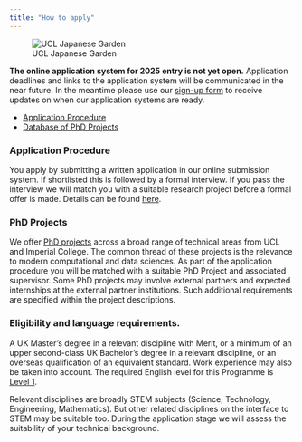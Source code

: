 ```yaml
---
title: "How to apply"
---
```


![UCL Japanese Garden](../static/japanese_garden.jpg)

**The online application system for 2025 entry is not yet open.** Application deadlines and links to the application system will be communicated in the near future. In the meantime please use our [sign-up form](https://forms.office.com/e/i2jpkQu0Lm) to receive updates on when our application systems are ready.

- [Application Procedure](application_procedure.qmd)
- [Database of PhD Projects](phd_projects/phd_project_list.qmd)

### Application Procedure

You apply by submitting a written application in our online submission system. If shortlisted this is followed by a formal interview. If you pass the interview we will match you with a suitable research project before a formal offer is made. Details can be found [here](application_procedure.qmd).

### PhD Projects

We offer [PhD projects](phd_projects/phd_project_list.qmd) across a broad range of technical areas from UCL and Imperial College. The common thread of these projects is the relevance to modern computational and data sciences. As part of the application procedure you will be matched with a suitable PhD Project and associated supervisor. Some PhD projects may involve external partners and expected internships at the external partner institutions. Such additional requirements are specified within the project descriptions.

### Eligibility and language requirements.

A UK Master's degree in a relevant discipline with Merit, or a minimum of an upper second-class UK Bachelor's degree in a relevant discipline, or an overseas qualification of an equivalent standard. Work experience may also be taken into account. The required English level for this Programme is [Level 1](https://www.ucl.ac.uk/prospective-students/graduate/english-language-requirements).

Relevant disciplines are broadly STEM subjects (Science, Technology, Engineering, Mathematics). But other related disciplines on the interface to STEM may be suitable too. During the application stage we will assess the suitability of your technical background.
